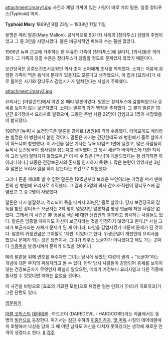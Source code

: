 attachment:/mary1.jpg
사진과 제일 가까이 있는 사람이 바로 메리 말론. 일명 장티푸스(Typhoid) 메리.

'''Typhoid Mary'''
1869년 9월 23일 ~ 1938년 11월 11일

본명은 메리 말론(Mary Mallon). 공식적으로 53가지 사례의 [장티푸스] 감염의 주범이었고 그 중 3인을 사망시켰다. 물론 비공식적인 피해자 수는 훨씬 많았다.

1906년 뉴욕 근교에 거주하는 한 부유한 가족이 [장티푸스]에 걸리자, [의사]들은 의아했다. 그 가족의 청결 수준은 장티푸스가 창궐할 정도로 문제있지 않았기 때문이다. 

보건당국은 공중보건조사요원인 의사 조지 소퍼에게 조사를 의뢰했다. 소퍼는 처음에 감염된 가족이 먹은 음식에 문제가 있을지도 모른다고 생각했으나, 이 집에 [요리사]가 새로 들어온 시기와 장티푸스 감염시기가 일치한다는 사실에 주목했다.

attachment:/mary2.jpg

요리사는 [아일랜드]에서 이민 온 메리 말론이었다. 말론은 장티푸스에 감염되었으나 증세를 보이지 않는 보균자였다. 소퍼는 말론의 과거 행적을 추적했다. 그 결과 말론은 10년간 8가정에서 요리사로 일했으며, 그동안 주변 사람 22명이 감염되고 1명이 사망했음이 밝혀졌다.

1907년 [뉴욕]시 보건당국은 말론을 강제로 [병원]에 격리 수용했다. 타이포이드 메리라는 별명은 이 병원에서 붙인 것이다. 말론은 자기는 건강한데도 왜 병원에서 홀로 살아가야 하느냐며 항변했다. 이 사건을 실은 기사는 뉴욕 타임즈 1면에 실렸고, 많은 사람들이 뉴욕시 보건당국이 생사람을 잡는다고 생각했다. 그 당시 세균과 바이러스에 대한 지식이 그리 널리 알려지지 않았으며,[* 이 때 수 많은 [백신]이 개발되었다는 걸 생각하면 아이러니하다.] 대중은 건강보균자의 존재를 인지하지 못했다. 많은 논란이 있었지만 3년 후 말론은 요리사 일을 하지 않는다는 조건으로 퇴원했다.

그러나 돈을 제대로 벌 수 없던 말론은 1915년부터 브라운 부인이라는 가명을 써서 맨해튼의 한 병원에 요리사로 취직했다. 그 결과 25명의 의사·간호사·직원이 장티푸스에 감염됐고 그 중 2명이 사망했다.

말론은 다시 붙잡혔고, 격리되어 죽을 때까지 23년간 홀로 살았다. 당시 보건당국의 감독을 받던 장티푸스 보균자는 2백 명이 넘었지만 말론처럼 평생 연금에 처한 사람은 없었다. 그래서 이 사건은 非 앵글로 색슨에 대한 선입관의 결과라고 생각하는 사람들도 있다. 말론은 임종할 때까지도 자신이 보균자라는 것을 인정하지 않았다고 한다.[* 사실 그녀가 보균자라는 자체가 문제가 된 게 아니라, 타인을 감염시켰기 때문에 문제가 된 것이다. 말론의 위생관념은 그야말로 '개판' 이었다고 한다. 위생관념이 개판인데 요리사를 했으니 문제가 되는 것은 당연지사. 그녀가 티푸스 보균자가 아니었다고 해도 가는 곳마다 [[식중독]]을 발생시켜서 문제가 되었을 것이다.]

메리 말론을 위해 변호를 해주자면 그녀는 당시에 낮았던 여성의 권리 + "보균자"라는 개념에 대한 무지의 피해자라고 볼 수 있다. 만약 당시 사람들이 감염되어 증세를 보이지 않는 건강보균자가 무엇인지 확실히 알았으면, 메리가 가정부나 요리사말고 다른 직종에 종사할 수 있었다면 피해는 없었을 것이다.

이 사건을 바탕으로 [죠죠의 기묘한 모험]으로 유명한 일본 만화가 [아라키 히로히코]가 그린 단편도 있다. 

[http://en.wikipedia.org/wiki/Typhoid_Mary 영문위키]

[[마블 코믹스]]의 [[데어데블]] : 하드코어 (DAREDEVIL : HARDCORE)라는 작품에서도 동명의 [[빌런]]으로 등장한다. 여기서는 [[킹핀]] 수하의 [[이중인격자]]. [[맷 머독]] 시절의 데어데블에게 호텔에서 낙상을 당해 그 때 어떤 남자도 자신을 다치지 못하겠다는 생각에 새로운 인격이 생겼다고 한다. [http://ultimatepower.tistory.com/588 #]
[[각주]]
